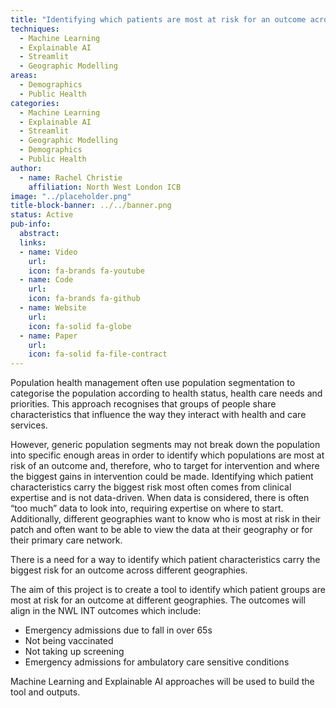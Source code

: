 ```yaml
---
title: "Identifying which patients are most at risk for an outcome across integrated neighbourhood teams"
techniques:
  - Machine Learning
  - Explainable AI
  - Streamlit
  - Geographic Modelling
areas:
  - Demographics
  - Public Health
categories:
  - Machine Learning
  - Explainable AI
  - Streamlit
  - Geographic Modelling
  - Demographics
  - Public Health
author:
  - name: Rachel Christie
    affiliation: North West London ICB
image: "../placeholder.png"
title-block-banner: ../../banner.png
status: Active
pub-info:
  abstract:
  links:
  - name: Video
    url:
    icon: fa-brands fa-youtube
  - name: Code
    url:
    icon: fa-brands fa-github
  - name: Website
    url:
    icon: fa-solid fa-globe
  - name: Paper
    url:
    icon: fa-solid fa-file-contract
---
```


Population health management often use population segmentation to categorise the population according to health status, health care needs and priorities. This approach recognises that groups of people share characteristics that influence the way they interact with health and care services.

However, generic population segments may not break down the population into specific enough areas in order to identify which populations are most at risk of an outcome and, therefore, who to target for intervention and where the biggest gains in intervention could be made. Identifying which patient characteristics carry the biggest risk most often comes from clinical expertise and is not data-driven.  When data is considered, there is often “too much” data to look into, requiring expertise on where to start. Additionally, different geographies want to know who is most at risk in their patch and often want to be able to view the data at their geography or for their primary care network.

There is a need for a way to identify which patient characteristics carry the biggest risk for an outcome across different geographies.

The aim of this project is to create a tool to identify which patient groups are most at risk for an outcome at different geographies. The outcomes will align in the NWL INT outcomes which include:

- Emergency admissions due to fall in over 65s
- Not being vaccinated
- Not taking up screening
- Emergency admissions for ambulatory care sensitive conditions

Machine Learning and Explainable AI approaches will be used to build the tool and outputs.
